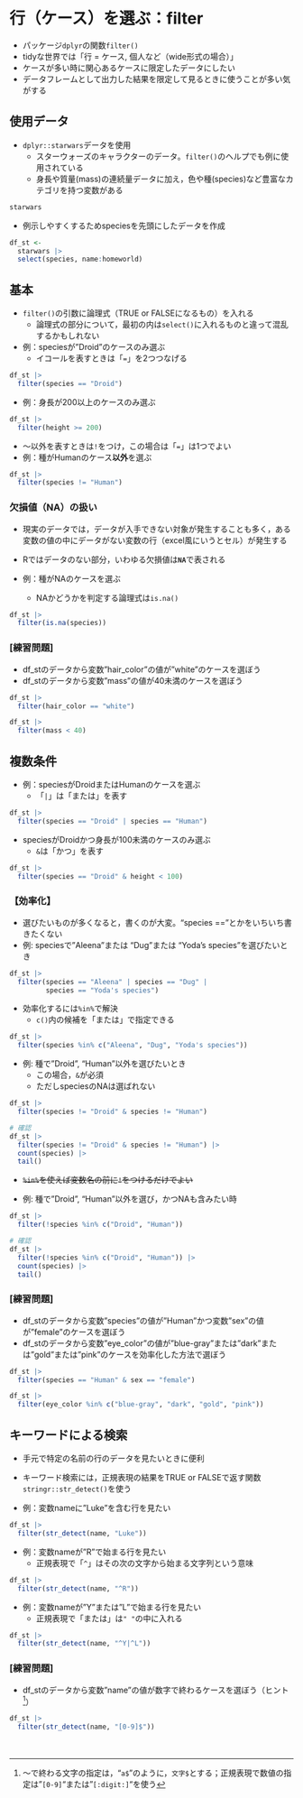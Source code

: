 # 行（ケース）を選ぶ：filter {#filter}

* パッケージ`dplyr`の関数`filter()`
* tidyな世界では「行 = ケース, 個人など（wide形式の場合）」
* ケースが多い時に関心あるケースに限定したデータにしたい
* データフレームとして出力した結果を限定して見るときに使うことが多い気がする

## 使用データ

* `dplyr::starwars`データを使用
  + スターウォーズのキャラクターのデータ。`filter()`のヘルプでも例に使用されている
  + 身長や質量(mass)の連続量データに加え，色や種(species)など豊富なカテゴリを持つ変数がある


```r
starwars
```

* 例示しやすくするためspeciesを先頭にしたデータを作成

```r
df_st <- 
  starwars |> 
  select(species, name:homeworld)
```


## 基本 {#filter-st}

* `filter()`の引数に論理式（TRUE or FALSEになるもの）を入れる
  + 論理式の部分について，最初の内は`select()`に入れるものと違って混乱するかもしれない
* 例：speciesが"Droid"のケースのみ選ぶ
  + イコールを表すときは「`=`」を2つつなげる
  
```r
df_st |> 
  filter(species == "Droid")
```

* 例：身長が200以上のケースのみ選ぶ

```r
df_st |> 
  filter(height >= 200)
```

* ～以外を表すときは`!`をつけ，この場合は「`=`」は1つでよい
* 例：種がHumanのケース**以外**を選ぶ

```r
df_st |> 
  filter(species != "Human")
```

### 欠損値（NA）の扱い {#filter-st-na}

* 現実のデータでは，データが入手できない対象が発生することも多く，ある変数の値の中にデータがない変数の行（excel風にいうとセル）が発生する
* Rではデータのない部分，いわゆる欠損値は**`NA`**で表される

* 例：種がNAのケースを選ぶ
  + NAかどうかを判定する論理式は`is.na()`
  
```r
df_st |> 
  filter(is.na(species))
```

### [練習問題]

* df_stのデータから変数"hair_color"の値が"white"のケースを選ぼう
* df_stのデータから変数"mass"の値が40未満のケースを選ぼう

```r
df_st |> 
  filter(hair_color == "white")

df_st |> 
  filter(mass < 40)

```


## 複数条件 {#filter-multi}


* 例：speciesがDroidまたはHumanのケースを選ぶ
  + 「`|`」は「または」を表す


```r
df_st |> 
  filter(species == "Droid" | species == "Human")
```


* speciesがDroidかつ身長が100未満のケースのみ選ぶ
  + `&`は「かつ」を表す

```r
df_st |> 
  filter(species == "Droid" & height < 100)
```


### 【効率化】 {#filter-multi-eff}

* 選びたいものが多くなると，書くのが大変。"species =="とかをいちいち書きたくない
* 例: speciesで"Aleena"または "Dug"または "Yoda's species"を選びたいとき

```r
df_st |> 
  filter(species == "Aleena" | species == "Dug" | 
         species == "Yoda's species")
```

* 効率化するには`%in%`で解決
  + `c()`内の候補を「または」で指定できる

```r
df_st |> 
  filter(species %in% c("Aleena", "Dug", "Yoda's species"))
```

* 例: 種で"Droid", "Human"以外を選びたいとき
  + この場合，`&`が必須
  + ただしspeciesのNAは選ばれない

```r
df_st |> 
  filter(species != "Droid" & species != "Human")
```

```r
# 確認
df_st |> 
  filter(species != "Droid" & species != "Human") |> 
  count(species) |> 
  tail()
```


* ~~`%in%`を使えば変数名の前に`!`をつけるだけでよい~~

* 例: 種で"Droid", "Human"以外を選び，かつNAも含みたい時

```r
df_st |> 
  filter(!species %in% c("Droid", "Human"))
```

```r
# 確認
df_st |> 
  filter(!species %in% c("Droid", "Human")) |> 
  count(species) |> 
  tail()
```


### [練習問題]

* df_stのデータから変数"species"の値が"Human"かつ変数"sex"の値が"female"のケースを選ぼう
* df_stのデータから変数"eye_color"の値が"blue-gray"または"dark"または"gold"または"pink"のケースを効率化した方法で選ぼう

```r
df_st |> 
  filter(species == "Human" & sex == "female")

df_st |> 
  filter(eye_color %in% c("blue-gray", "dark", "gold", "pink"))
```


## キーワードによる検索 {#filter-kw}

* 手元で特定の名前の行のデータを見たいときに便利
* キーワード検索には，正規表現の結果をTRUE or FALSEで返す関数`stringr::str_detect()`を使う

* 例：変数nameに"Luke"を含む行を見たい

```r
df_st |>
  filter(str_detect(name, "Luke"))
```

* 例：変数nameが"R"で始まる行を見たい
  + 正規表現で「`^`」はその次の文字から始まる文字列という意味

```r
df_st |>
  filter(str_detect(name, "^R"))
```


* 例：変数nameが"Y"または"L"で始まる行を見たい
  + 正規表現で「または」は`" "`の中に入れる

```r
df_st |>
  filter(str_detect(name, "^Y|^L"))

```

### [練習問題]

* df_stのデータから変数"name"の値が数字で終わるケースを選ぼう（ヒント^[～で終わる文字の指定は，"`a$`"のように，`文字$`とする；正規表現で数値の指定は"`[0-9]`"または"`[:digit:]`"を使う]）

```r
df_st |> 
  filter(str_detect(name, "[0-9]$"))
```

　